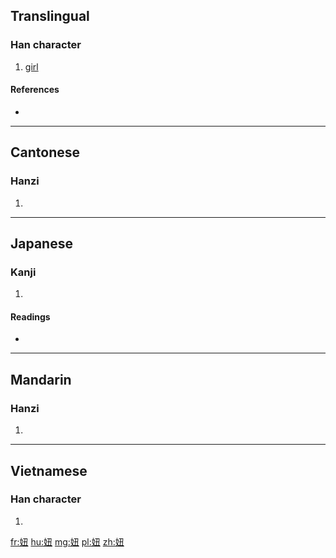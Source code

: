 ==Translingual==

===Han character===
{{Han char|rn=38|rad=女|as=04|sn=7|four=4741<sub>5</sub>|canj=女弓土 (VNG)|ids=⿰[[女]][[丑]]}}

# [[girl]]

====References====
* {{Han ref|kx=0256.320|dkj=06098|dj=0521.110|hdz=21033.100|uh=599E|ud=22942|bh=A7AC|bd=42924}}

----

==Cantonese==

===Hanzi===
{{yue-hanzi|jyut=nau2|y=nau2}}

# {{defn|lang=yue|sort=女04}}

----

==Japanese==

===Kanji===
{{ja-kanji|grade=|rs=女04}}

# {{defn|lang=ja|sort=女04}}

====Readings====
* {{ja-readings|on=[[じゅう]] (jū), [[にゅ]] (nyu), [[ちゅう]] (chū)|kun=}}

----

==Mandarin==

===Hanzi===
{{cmn-hanzi|pin=[[niū]] ([[niu1]])|wg=niu<sup>1</sup>}}

# {{defn|lang=cmn|sort=女04}}

----

==Vietnamese==

===Han character===
{{vi-hantu|[[nữu]]|rs=女04}}

# {{defn|lang=vi|sort=女04}}

[[fr:妞]]
[[hu:妞]]
[[mg:妞]]
[[pl:妞]]
[[zh:妞]]